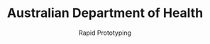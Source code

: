 ---
title: 'Australian Department of Health'
subtitle: 'Rapid Prototyping'
description: 'I could tell you but then I’d have to kill you'
background: '#006fb0'
color: 'rgba(255,255,255,0.7)'
---